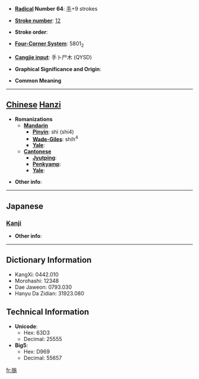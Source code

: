 * '''[[Wiktionary:Chinese radical index| Radical]] Number 64''': [[Wiktionary:Chinese radical index 手|手]]+9 strokes

* '''[[Wiktionary:Chinese total strokes index|Stroke number]]''': [[Wiktionary:Chinese total strokes index 12|12]]

* '''Stroke order''': 

* '''[[Wiktionary:Chinese four corner index|Four-Corner System]]''': 5801<sub>2</sub>

* '''[[Wiktionary:Chinese Cangjie index|Cangjie input]]''': 手卜尸木 (QYSD)

* '''Graphical Significance and Origin''': 

* '''Common Meaning'''

----

== [[Chinese]] [[Hanzi]] ==

* '''Romanizations'''
** '''[[Mandarin]]'''
*** '''[[Pinyin]]''': shì (shi4)
*** '''[[Wade-Giles]]''': shih<sup>4</sup>
*** '''[[Yale]]''': 
** '''[[Cantonese]]'''
*** '''[[Jyutping]]''':
*** '''[[Penkyamp]]''': 
*** '''[[Yale]]''': 

* '''Other info''': 

----

==Japanese==
===[[Kanji]]===
{{kanji|on readings=[[し]] (shi)
|kun readings=[[とる]] (toru)
}}

* '''Other info''':  

----

== Dictionary Information ==

* KangXi: 0442.010
* Morohashi: 12348
* Dae Jaweon: 0793.030
* Hanyu Da Zidian: 31923.080

== Technical Information ==

* '''Unicode''':
** Hex: 63D3
** Decimal: 25555
* '''Big5''':
** Hex: D969
** Decimal: 55657

[[fr:揓]]